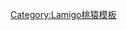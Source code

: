 {{Userbox
  |id=<span style="color:teal;">熊</span>
  |id-c=white
  |info=這個用戶是'''[[La New熊]]'''的球迷。
  |info-c=teal
  |info-s=10
  |info-fc=white
  |border-c=teal
}}
<includeonly>[[Category:支持La New熊隊的維基人|{{BASEPAGENAME}}]]</includeonly>
<noinclude>
[[Category:Lamigo桃猿模板]]
</noinclude>